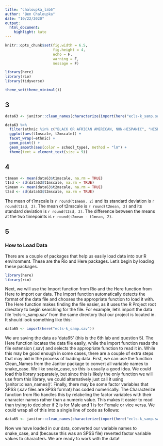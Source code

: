 ```yaml
---
title: "chaloupka_lab6"
author: "Ben Chaloupka"
date: "10/22/2020"
output: 
  html_document:
    highlight: kate
---
```


```r
knitr::opts_chunk$set(fig.width = 6.5,
                      fig.height = 4,
                      echo = F,
                      warning = F,
                      message = F)

library(here)
library(rio)
library(tidyverse)

theme_set(theme_minimal())
```

## 3

```r
data63 <- janitor::clean_names(characterize(import(here("ecls-k_samp.sav"))))

data63 %>% 
  filter(ethnic %in% c("BLACK OR AFRICAN AMERICAN, NON-HISPANIC", "HISPANIC, RACE NOT SPECIFIED", "HISPANIC, RACE SPECIFIED", "WHITE, NON-HISPANIC")) %>% 
  ggplot(aes(t1mscale, t2mscale)) +
  facet_wrap(~ethnic) +
  geom_point() +
  geom_smooth(aes(color = school_type), method = "lm") +
  theme(text = element_text(size = 9))
```

## 4

```r
t1mean <- mean(data63$t1mscale, na.rm = TRUE)
t1sd <- sd(data63$t1mscale, na.rm = TRUE)
t2mean <- mean(data63$t2mscale, na.rm = TRUE)
t2sd <- sd(data63$t2mscale, na.rm = TRUE)
```

The mean of t1mscale is `r round(t1mean, 2)` and its standard deviation is `r round(t1sd, 2)`. The mean of t2mscale is `r round(t2mean, 2)` and its standard deviation is `r round(t2sd, 2)`. The difference between the means at the two timepoints is `r round(t2mean - t1mean, 2)`.

## 5

### How to Load Data

There are a couple of packages that help us easily load data into our R environment. These are the Rio and Here packages. Let's begin by loading these packages.

```r
library(here)
library(rio)
```

Next, we will use the Import function from Rio and the Here function from Here to import our data. The Import function automatically detects the format of the data file and chooses the appropriate function to load it with. The Here function makes finding the file easier, as it uses the R Project root directory to begin searching for the file. For example, let's import the data file 'ecls-k_samp.sav' from the same directory that our project is located in. It should look something like this:

```r
data65 <- import(here("ecls-k_samp.sav"))
```

We are saving the data as 'data65' (this is the 6th lab and question 5). The Here function locates the data file easily, while the import function reads the file extension (.sav) and selects the appropriate function to read it in. While this may be good enough in some cases, there are a couple of extra steps that may aid in the process of loading data. First, we can use the function Clean_Names from the Janitor package to convert all variable names to snake_case. We like snake_case, so this is usually a good idea. We could load this library separately, but since this is likely the only function we will use from this library, we could alternatively just call it using 'janitor::clean_names()'. Finally, there may be some factor variables that SPSS (.sav files are SPSS format) has coded numerically. The Characterize function from Rio handles this by relabeling the factor variables with their character names rather than a numeric value. This makes it easier to read than trying to decipher if 2 is for Male and 1 is for Female or vice versa. We could wrap all of this into a single line of code as follows:

```r
data65 <- janitor::clean_names(characterize(import(here("ecls-k_samp.sav"))))
```

Now we have loaded in our data, converted our variable names to snake_case, and (because this was an SPSS file) reverted factor variable values to characters. We are ready to work with the data!